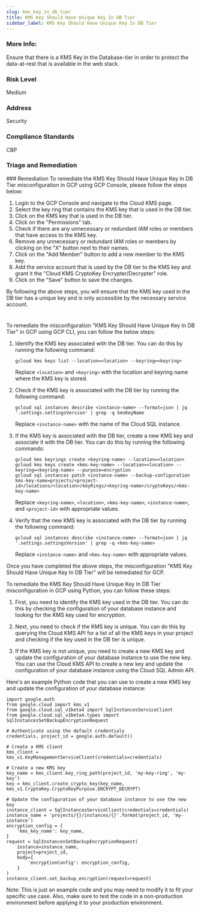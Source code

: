 ```yaml
---
slug: kms_key_in_db_tier
title: KMS Key Should Have Unique Key In DB Tier
sidebar_label: KMS Key Should Have Unique Key In DB Tier
---
```


### More Info:

Ensure that there is a KMS Key in the Database-tier in order to protect the data-at-rest that is available in the web stack.

### Risk Level

Medium

### Address

Security

### Compliance Standards

CBP

### Triage and Remediation
<Tabs>
<Tab title='Remediation'>
### Remediation

<AccordionGroup>
<Accordion title='Using Console' defaultOpen='true'>
To remediate the KMS Key Should Have Unique Key In DB Tier misconfiguration in GCP using GCP Console, please follow the steps below:

1. Login to the GCP Console and navigate to the Cloud KMS page.
2. Select the key ring that contains the KMS key that is used in the DB tier.
3. Click on the KMS key that is used in the DB tier.
4. Click on the "Permissions" tab.
5. Check if there are any unnecessary or redundant IAM roles or members that have access to the KMS key.
6. Remove any unnecessary or redundant IAM roles or members by clicking on the "X" button next to their names.
7. Click on the "Add Member" button to add a new member to the KMS key.
8. Add the service account that is used by the DB tier to the KMS key and grant it the "Cloud KMS CryptoKey Encrypter/Decrypter" role.
9. Click on the "Save" button to save the changes.

By following the above steps, you will ensure that the KMS key used in the DB tier has a unique key and is only accessible by the necessary service account.

#
</Accordion>

<Accordion title='Using CLI'>
To remediate the misconfiguration "KMS Key Should Have Unique Key In DB Tier" in GCP using GCP CLI, you can follow the below steps:

1. Identify the KMS key associated with the DB tier. You can do this by running the following command:

   ```
   gcloud kms keys list --location=<location> --keyring=<keyring>
   ```

   Replace `<location>` and `<keyring>` with the location and keyring name where the KMS key is stored.

2. Check if the KMS key is associated with the DB tier by running the following command:

   ```
   gcloud sql instances describe <instance-name> --format=json | jq '.settings.settingsVersion' | grep -q kmsKeyName
   ```

   Replace `<instance-name>` with the name of the Cloud SQL instance.

3. If the KMS key is associated with the DB tier, create a new KMS key and associate it with the DB tier. You can do this by running the following commands:

   ```
   gcloud kms keyrings create <keyring-name> --location=<location>
   gcloud kms keys create <kms-key-name> --location=<location> --keyring=<keyring-name> --purpose=encryption
   gcloud sql instances patch <instance-name> --backup-configuration kms-key-name=projects/<project-id>/locations/<location>/keyRings/<keyring-name>/cryptoKeys/<kms-key-name>
   ```

   Replace `<keyring-name>`, `<location>`, `<kms-key-name>`, `<instance-name>`, and `<project-id>` with appropriate values.

4. Verify that the new KMS key is associated with the DB tier by running the following command:

   ```
   gcloud sql instances describe <instance-name> --format=json | jq '.settings.settingsVersion' | grep -q <kms-key-name>
   ```

   Replace `<instance-name>` and `<kms-key-name>` with appropriate values.

Once you have completed the above steps, the misconfiguration "KMS Key Should Have Unique Key In DB Tier" will be remediated for GCP.
</Accordion>

<Accordion title='Using Python'>
To remediate the KMS Key Should Have Unique Key In DB Tier misconfiguration in GCP using Python, you can follow these steps:

1. First, you need to identify the KMS key used in the DB tier. You can do this by checking the configuration of your database instance and looking for the KMS key used for encryption.

2. Next, you need to check if the KMS key is unique. You can do this by querying the Cloud KMS API for a list of all the KMS keys in your project and checking if the key used in the DB tier is unique.

3. If the KMS key is not unique, you need to create a new KMS key and update the configuration of your database instance to use the new key. You can use the Cloud KMS API to create a new key and update the configuration of your database instance using the Cloud SQL Admin API.

Here's an example Python code that you can use to create a new KMS key and update the configuration of your database instance:

```
import google.auth
from google.cloud import kms_v1
from google.cloud.sql_v1beta4 import SqlInstancesServiceClient
from google.cloud.sql_v1beta4.types import SqlInstancesSetBackupEncryptionRequest

# Authenticate using the default credentials
credentials, project_id = google.auth.default()

# Create a KMS client
kms_client = kms_v1.KeyManagementServiceClient(credentials=credentials)

# Create a new KMS key
key_name = kms_client.key_ring_path(project_id, 'my-key-ring', 'my-key')
key = kms_client.create_crypto_key(key_name, kms_v1.CryptoKey.CryptoKeyPurpose.ENCRYPT_DECRYPT)

# Update the configuration of your database instance to use the new key
instance_client = SqlInstancesServiceClient(credentials=credentials)
instance_name = 'projects/{}/instances/{}'.format(project_id, 'my-instance')
encryption_config = {
    'kms_key_name': key_name,
}
request = SqlInstancesSetBackupEncryptionRequest(
    instance=instance_name,
    project=project_id,
    body={
        'encryptionConfig': encryption_config,
    }
)
instance_client.set_backup_encryption(request=request)
```

Note: This is just an example code and you may need to modify it to fit your specific use case. Also, make sure to test the code in a non-production environment before applying it to your production environment.
</Accordion>

</AccordionGroup>
</Tab>
</Tabs>

